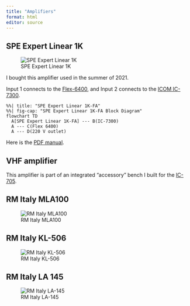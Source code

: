 ```yaml
---
title: "Amplifiers"
format: html
editor: source
---
```


## SPE Expert Linear 1K

![SPE Expert Linear 1K](http://www.spetlc.com/images/clipart/Expert1K-FA-Small.jpg)

I bought this amplifier used in the summer of 2021.

Input 1 connects to the [Flex-6400](rigs.qmd#flexradio-6400), and Input 2 connects to the [ICOM IC-7300](rigs.qmd#icom-ic-7300).

```mermaid
%%| title: "SPE Expert Linear 1K-FA"
%%| fig-cap: "SPE Expert Linear 1K-FA Block Diagram"
flowchart TD
  A[SPE Expert Linear 1K-FA] --- B(IC-7300)
  A --- C(Flex 6400)
  A --- D(220 V outlet)
```

Here is the [PDF manual](pdf/EXPERT1K-FA-EN-rev.3.2.pdf).

## VHF amplifier

This amplifier is part of an integrated "accessory" bench I built for the [IC-705](rigs.qmd#icom-ic-705).

## RM Italy MLA100

![RM Italy MLA100](https://static.dxengineering.com/global/images/prod/xlarge/rmy-mla100v_ft_xl.jpg)

## RM Italy KL-506

![RM Italy KL-506](https://www.hspshop.it/WebRoot/StoreIT7/Shops/167668/604B/B59A/1C09/C0E4/3B1A/0A0A/B016/2AD3/rm_italy_KL506_linear_amplifier_Front_Cover_ml.png)

## RM Italy LA 145

![RM Italy LA-145](https://static.dxengineering.com/global/images/prod/xlarge/rmy-la-145_cd_xl.jpg)



